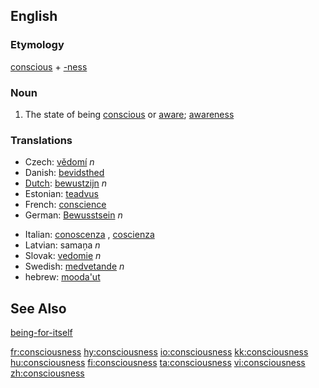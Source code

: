 ==English==

=== Etymology ===
[[conscious]] + [[-ness]]

=== Noun ===
{{wikipedia}}
{{en-noun|-}}
# The state of being [[conscious]] or [[aware]]; [[awareness]]

===Translations===
{{top}}
*Czech: [[vědomí]]  ''n''
*Danish: [[bevidsthed]]
*[[Dutch]]: [[bewustzijn]] ''n''
*Estonian: [[teadvus]]
*French: [[conscience]] {{f}}
*German: [[Bewusstsein]] ''n''
{{mid}}
*Italian: [[conoscenza]] {{f}}, [[coscienza]] {{f}}
*Latvian: samaņa  ''n''
*Slovak: [[vedomie]]  ''n''
*Swedish: [[medvetande]] ''n''
*hebrew: [[mooda'ut]] 
{{bottom}}

==See Also==
[[being-for-itself]]

[[fr:consciousness]]
[[hy:consciousness]]
[[io:consciousness]]
[[kk:consciousness]]
[[hu:consciousness]]
[[fi:consciousness]]
[[ta:consciousness]]
[[vi:consciousness]]
[[zh:consciousness]]